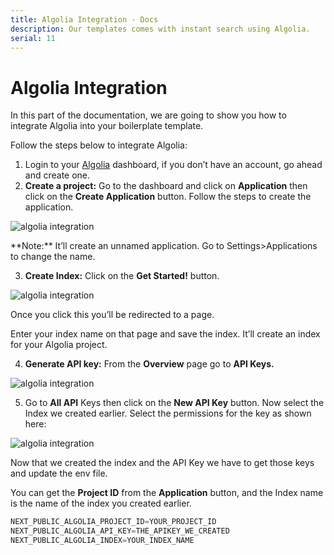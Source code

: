 ```yaml
---
title: Algolia Integration - Docs
description: Our templates comes with instant search using Algolia.
serial: 11
---
```



# Algolia Integration

In this part of the documentation, we are going to show you how to integrate Algolia into your boilerplate template.

Follow the steps below to integrate Algolia:

1. Login to your [Algolia](https://www.algolia.com/) dashboard, if you don’t have an account, go ahead and create one.
2. **Create a project:** Go to the dashboard and click on **Application** then click on the **Create Application** button. Follow the steps to create the application.

![algolia integration](https://nextjstemplates.com/docs/algolia-01.png)



<Callout type="info">
**Note:** It’ll create an unnamed application. Go to Settings>Applications to change the name. 
</Callout>



3. **Create Index:** Click on the **Get Started!** button.

![algolia integration](https://nextjstemplates.com/docs/algolia-02.png)

Once you click this you’ll be redirected to a page. 

Enter your index name on that page and save the index. It’ll create an index for your Algolia project.

4. **Generate API key:** From the **Overview** page go to **API Keys.**

![algolia integration](https://nextjstemplates.com/docs/algolia-03.png)

5. Go to **All API** Keys then click on the **New API Key** button. Now select the Index we created earlier. Select the permissions for the key as shown here:

![algolia integration](https://nextjstemplates.com/docs/algolia-04.png)

Now that we created the index and the API Key we have to get those keys and update the env file. 

You can get the **Project ID** from the **Application** button, and the Index name is the name of the index you created earlier.

```javascript copy
NEXT_PUBLIC_ALGOLIA_PROJECT_ID=YOUR_PROJECT_ID
NEXT_PUBLIC_ALGOLIA_API_KEY=THE_APIKEY_WE_CREATED
NEXT_PUBLIC_ALGOLIA_INDEX=YOUR_INDEX_NAME
```